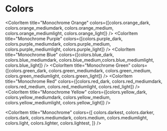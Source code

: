 

<Meta title="⚛️Atoms|🌈Colors" />

# Colors

<ColorPalette>
  <ColorItem
    title="Monochrome Primary"
    colors={[colors.primary_dark, colors.primary_mediumdark, colors.primary_medium, colors.primary_mediumlight, colors.primary_light]}
  />
  <ColorItem
    title="Monochrome Secondary"
    colors={[colors.secondary_dark, colors.secondary_mediumdark, colors.secondary_medium, colors.secondary_mediumlight, colors.secondary_light]}
  /><ColorItem
    title="Monochrome Yellow Ocac"
    colors={[colors.yellow_ocac_dark, colors.yellow_ocac_mediumdark, colors.yellow_ocac_medium, colors.yellow_ocac_mediumlight,colors.yellow_ocac_light]}
  />
  <ColorItem
    title="Monochrome Black Ocac"
    colors={[colors.black_ocac_dark, colors.black_ocac_mediumdark, colors.black_ocac_medium,colors.black_ocac_mediumlight, colors.black_ocac_light]}
  />

   <ColorItem
    title="Monochrome Orange"
    colors={[colors.orange_dark, colors.orange_mediumdark, colors.orange_medium, colors.orange_mediumlight, colors.orange_light]}
  />
   <ColorItem
    title="Monochrome Purple"
    colors={[colors.purple_dark, colors.purple_mediumdark, colors.purple_medium, colors.purple_mediumlight, colors.purple_light]}
  />
   <ColorItem
    title="Monochrome Blue"
    colors={[colors.blue_dark, colors.blue_mediumdark, colors.blue_medium,colors.blue_mediumlight,  colors.blue_light]}
  />
   <ColorItem
    title="Monochrome Green"
    colors={[colors.green_dark, colors.green_mediumdark, colors.green_medium, colors.green_mediumlight, colors.green_light]}
  />
   <ColorItem
    title="Monochrome Red"
    colors={[colors.red_dark, colors.red_mediumdark, colors.red_medium, colors.red_mediumlight, colors.red_light]}
  />
   <ColorItem
    title="Monochrome Yellow"
    colors={[colors.yellow_dark, colors.yellow_mediumdark, colors.yellow_medium, colors.yellow_mediumlight, colors.yellow_light]}
  />

  <ColorItem
    title="Monochrome"
    colors={[
      colors.darkest,
      colors.darker,
      colors.dark,
      colors.mediumdark,
      colors.medium,
      colors.mediumlight,
      colors.light,
      colors.lighter,
      colors.lightest,
    ]}
  />
</ColorPalette>
